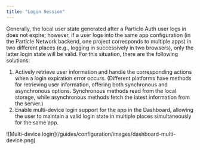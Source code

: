 ```yaml
---
title: "Login Session"
---
```


Generally, the local user state generated after a Particle Auth user logs in does not expire; however, if a user logs into the same app configuration (in the Particle Network backend, one project corresponds to multiple apps) in two different places (e.g., logging in successively in two browsers), only the latter login state will be valid. For this situation, there are the following solutions:

1. Actively retrieve user information and handle the corresponding actions when a login expiration error occurs. (Different platforms have methods for retrieving user information, offering both synchronous and asynchronous options. Synchronous methods read from the local storage, while asynchronous methods fetch the latest information from the server.)
2. Enable multi-device login support for the app in the Dashboard, allowing the user to maintain a valid login state in multiple places simultaneously for the same app.

<Frame>
  ![Multi-device login](/guides/configuration/images/dashboard-multi-device.png)
</Frame>
